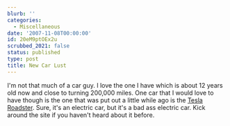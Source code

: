 ```yaml
---
blurb: ''
categories:
  - Miscellaneous
date: '2007-11-08T00:00:00'
id: 20eM9ptOEx2u
scrubbed_2021: false
status: published
type: post
title: New Car Lust
---
```


I'm not that much of a car guy. I love the one I have which is
about 12 years old now and close to turning 200,000 miles. One car
that I would love to have though is the one that was put out a
little while ago is the
[Tesla Roadster](http://www.teslamotors.com/design/gallery-body.php).
Sure, it's an electric car, but it's a bad ass electric car. Kick
around the site if you haven't heard about it before.

